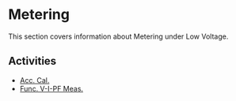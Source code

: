 # Metering

This section covers information about Metering under Low Voltage.

## Activities

- [Acc. Cal.](/docs/low-voltage/metering/acc-cal)
- [Func. V-I-PF Meas.](/docs/low-voltage/metering/func-v-i-pf-meas)
